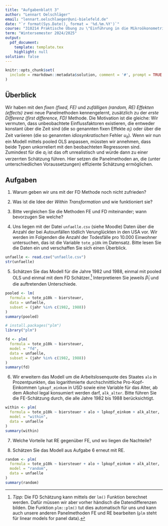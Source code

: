 ```yaml
---
title: "Aufgabenblatt 3"
author: "Lennart Oelschläger"
email: "lennart.oelschlaeger@uni-bielefeld.de"
date: "`r format(Sys.Date(), format = '%d.%m.%Y')`"
course: "310214 Praktische Übung zu \"Einführung in die Mikroökonometrie\""
term: "Wintersemester 2024/2025"
output: 
  pdf_document:
    template: template.tex
    highlight: null
solution: false
---
```


```r
knitr::opts_chunk$set(
  include = rmarkdown::metadata$solution, comment = '#', prompt = TRUE
)
```

## Überblick

Wir haben mit den *fixen (fixed, FE)* und *zufälligen (random, RE) Effekten (effects)* zwei neue Panelmethoden kennengelernt, zusätzlich zu der *erste Differenz (first difference, FD)* Methode. Die Motivation ist die gleiche: Wir vermuten, dass unbeobachtete Einflussfaktoren existieren, die entweder konstant über die Zeit sind (die so genannten fixen Effekte $a_i$) oder über die Zeit variieren (die so genannten *idiosynkratischen* Fehler $u_{it}$). Wenn wir nun ein Modell mittels pooled OLS anpassen, müssten wir annehmen, dass beide Typen unkorreliert mit den beobachteten Regressoren sind. Zumindest für die $a_i$ ist das oft unrealistisch und würde dann zu einer verzerrten Schätzung führen. Hier setzen die Panelmethoden an, die (unter unterschiedlichen Voraussetzungen) effiziente Schätzung ermöglichen.

## Aufgaben

1. Warum geben wir uns mit der FD Methode noch nicht zufrieden?

\comment{
Damit der FD-Schätzer optimal ist, muss insbesondere die Annahme $\text{Cov}(\Delta u_{i,t}, \Delta u_{i,s}\mid X_i) = 0$ gelten. Das ist eine sehr spezielle Annahme, die oft gar nicht erfüllt ist. Wenn die Annahme verletzt ist, gibt es andere Schätzer, die eine kleinere Varianz besitzen.
}

2. Was ist die Idee der *Within Transformation* und wie funktioniert sie?

\comment{
Wir subtrahieren von den Regressoren $X_{i,t}$ und der abhängigen Variable $y_{i,t}$ jeweils das zeitliche Mittel. Dadurch werden die fixen Effekte $a_i$ eliminiert und wir können die bewährte KQ-Schätzung durchführen. Dieses Verfahren heißt \textit{within transformation}, oder auch \textit{fixed effects estimator}, oder \textit{least-squares dummy variable (LSDV) estimator}.
}

3. Bitte vergleichen Sie die Methoden FE und FD miteinander; wann bevorzugen Sie welche?

\comment{
Bei $T = 2$ sind beide Methoden äquivalent. Auch sind ihre ersten vier Annahmen FD.1 - 4 und FE.1 - 4 jeweils identisch; genau dann, wenn die eine Methode unverzerrt ist, ist also auch die andere Methode unverzerrt. Die anderen Voraussetzungen zeigen aber an, in welcher Situation welche Methode effizienter ist. Wenn der Fehler $u_{i,t}$ unkorreliert über die Zeit ist, ist FD.6 verletzt und FE effizienter. Umgekehrt, wenn $u_{i,t}$ zum Beispiel ein random walk ist, dann ist $\Delta u_{i,t}$ über die Zeit unkorreliert und FD ist der BLUS.
}

4. Uns liegen mit der Datei `unfaelle.csv` (siehe Moodle) Daten über die Anzahl der bei Autounfällen tödlich Verunglückten in den USA vor. Wir werden im Folgenden die Anzahl der Todesfälle pro 10.000 Einwohner untersuchen, das ist die Variable `tote_p10k` im Datensatz. Bitte lesen Sie die Daten ein und verschaffen Sie sich einen Überblick.

```r
unfaelle <- read.csv("unfaelle.csv")
str(unfaelle)
```

\comment{
Es handelt sich um einen \textit{balanzierten} Paneldatensatz, bei dem die Zeitdimension $T$ für jeden Merkmalsträger (hier die Staaten) gleich groß ist.
}

5. Schätzen Sie das Modell
\begin{align}
\label{mod}
\texttt{tote\_p10k} = \beta_0 + \beta_1 \texttt{biersteuer} + u
\end{align}
für die Jahre 1982 und 1988, einmal mit pooled OLS und einmal mit dem FD Schätzer.^[*Tipp:* Die FD Schätzung kann mittels der `lm()` Funktion berechnet werden. Dafür müssen wir aber vorher händisch die Datendifferenzen bilden. Die Funktion `plm::plm()` tut dies automatisch für uns und kann auch unsere anderen Panelmethoden FE und RE bearbeiten (`plm` steht für linear models for panel data).] Interpretieren Sie jeweils $\hat\beta_1$ und die auftretenden Unterschiede.

```r
pooled <- lm(
  formula = tote_p10k ~ biersteuer,
  data = unfaelle,
  subset = (jahr %in% c(1982, 1988))
)
summary(pooled)

# install.packages("plm")
library("plm")

fd <- plm(
  formula = tote_p10k ~ biersteuer,
  model = "fd",
  data = unfaelle,
  subset = (jahr %in% c(1982, 1988))
)
summary(fd)
```

\comment{
Der geschätzte Parameter $\hat\beta_1$ erklärt, wie sich die durchschnittliche Anzahl Verkehrstoter ändert, wenn die Biersteuer um 1 USD erhöht wird. Überraschenderweise ist der Schätzwert im gepoolten Modell positiv. Über die Bildung der Differenzen haben wir den Effekt der unbeobachteten Heterogenität (zum Beispiel soziale Akzeptanz von Fahren unter Alkohol) kontrolliert. Damit verschwindet die Verzerrung des KQ-Schätzers, die auf die Nichtberücksichtigung dieses Effekts zurückgeht. Im FD Modell ist $\hat\beta_1$ (wie erwartet) negativ.
}

6. Wir erweitern das Modell \eqref{mod} um die Arbeitslosenquote des Staates `alo` in Prozentpunkten, das logarithmierte durchschnittliche Pro-Kopf-Einkommen `lpkopf_einkom` in USD sowie eine Variable für das Alter, ab dem Alkohol legal konsumiert werden darf, `alk_alter`. Bitte führen Sie die FE-Schätzung durch, die alle Jahre 1982 bis 1988 berücksichtigt.

```r
within <- plm(
  formula = tote_p10k ~ biersteuer + alo + lpkopf_einkom + alk_alter,
  model = "within",
  data = unfaelle
)
summary(within)
```

7. Welche Vorteile hat RE gegenüber FE, und wo liegen die Nachteile?

\comment{
Der RE Schätzer erlaubt Regressoren, die konstant über die Zeit sind. Das war bei FD und FE nicht möglich. Für die RE Schätzung ist die zentrale Annahme, dass $\text{Cov}(X_{i,t}, a_i) = 0$ gilt; nur in diesem Fall führt die Methode zu einer unverzerrten Schätzung. Wenn diese Annahme nicht erfüllt ist (und das ist kein unwahrscheinlicher Fall), dann sollte auf FD oder FE zurückgegriffen werden. Zentral bei der RE Methode ist die Schätzung der Konstanten $$\theta = 1 - \frac{\sigma_u}{\sqrt{\sigma_u^2 + T \sigma_a^2}} \in [0,1],$$ wobei $\sigma_u$ die Standardabweichung des Fehlers, $\sigma_a$ die Standardabweichung des fixen Effekts und $T$ die Paneldimension bezeichnet. Wie genau $\theta$ geschätzt werden kann, wird in der Vorlesung beschrieben. In einem nächsten Schritt wird (wie bei der FE Methode) von den Daten das zeitliche Mittel subtrahiert, welches (und das ist der entscheidende Unterschied) vorher mit $\theta$ gewichtet wird. Dann sind die Fehler unkorreliert und es kann OLS verwendet werden. Es gibt zwei Spezialfälle:
\begin{itemize}
  \item Wenn $\theta \approx 0$, dann entspricht RE dem pooled OLS. Das ist zum Beispiel der Fall, wenn $\sigma_u$ viel größer als $\sigma_a$ ist.
  \item Wenn $\theta \approx 1$, dann entspricht RE dem FE. Das ist zum Beispiel der Fall, wenn $\sigma_a$ viel größer als $\sigma_u$ ist oder wenn $T \to \infty$.
\end{itemize}
In der Vorlesung wird ein Testverfahren beschrieben, mit dem man zwischen fixen, zufälligen und nicht-existenten unbeobachteten Effekten unterscheiden kann (siehe dazu auch die Funktion \texttt{plm::plmtest()}).
}

8. Schätzen Sie das Modell aus Aufgabe 6 erneut mit RE.

```r
random <- plm(
  formula = tote_p10k ~ biersteuer + alo + lpkopf_einkom + alk_alter,
  model = "random",
  data = unfaelle
)
summary(random)
```


